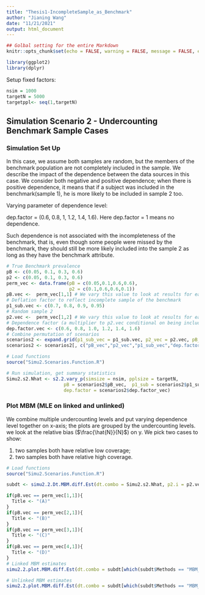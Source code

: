 ```yaml
---
title: "Thesis1-IncompleteSample_as_Benchmark"
author: "Jianing Wang"
date: "11/21/2021"
output: html_document
---
```


```r
## Golbal setting for the entire Markdown
knitr::opts_chunk$set(echo = FALSE, warning = FALSE, message = FALSE, error = FALSE)
```

```r
library(ggplot2)
library(dplyr)
```

Setup fixed factors:

```r
nsim = 1000
targetN = 5000
targetppl<- seq(1,targetN)
```

## Simulation Scenario 2 - Undercounting Benchmark Sample Cases

### Simulation Set Up 

In this case, we assume both samples are random, but the members of the benchmark population are not completely included in the sample. We describe the impact of the dependence between the data sources in this case. We consider both negative and positive dependence; when there is positive dependence, it means that if a subject was included in the benchmark(sample 1), he is more likely to be included in sample 2 too.

Varying parameter of dependence level: 

dep.factor = (0.6, 0.8, 1, 1.2, 1.4, 1.6). Here dep.factor = 1 means no dependence.

Such dependence is not associated with the incompleteness of the benchmark, that is, even though some people were missed by the benchmark, they should still be more likely included into the sample 2 as long as they have the benchmark attribute.

```r
# True Benchmark prevalence
pB <- c(0.05, 0.1, 0.3, 0.6)
p2 <- c(0.05, 0.1, 0.3, 0.6)
perm_vec <- data.frame(pB = c(0.05,0.1,0.6,0.6),
                       p2 = c(0.1,0.6,0.6,0.1))
pB.vec <-  perm_vec[1,1] # We vary this value to look at results for each of the sampling probability cases
# Deflation factor to reflect incomplete sample of the benchmark
p1_sub.vec <- c(0.7, 0.8, 0.9, 0.95)
# Random sample 2 
p2.vec <-  perm_vec[1,2] # We vary this value to look at results for each of the sampling probability cases
# Dependence factor (a multiplier to p2.vec conditional on being included in the benchmark already)
dep.factor.vec <- c(0.6, 0.8, 1.0, 1.2, 1.4, 1.6)
# Combine permutation of scenarios
scenarios2 <- expand.grid(p1_sub_vec = p1_sub.vec, p2_vec = p2.vec, pB_vec = pB.vec, dep.factor_vec = dep.factor.vec)
scenarios2 <- scenarios2[, c("pB_vec","p2_vec","p1_sub_vec","dep.factor_vec")]

# Load functions
source("Simu2.Scenarios.Function.R")

# Run simulation, get summary statistics
Simu2.s2.Nhat <- s2.2.vary_p(simsize = nsim, pplsize = targetN, 
                     pB = scenarios2$pB_vec,  p1_sub = scenarios2$p1_sub_vec, p2 = scenarios2$p2_vec,
                     dep.factor = scenarios2$dep.factor_vec)
```


### Plot MBM (MLE on linked and unlinked)

We combine multiple undercounting levels and put varying dependence level together on x-axis; the plots are grouped by the undercounting levels. we look at the relative bias ($\frac{\hat{N}}{N}$) on y. We pick two cases to show: 

1) two samples both have relative low coverage;
2) two samples both have relative high coverage.

```r
# Load functions
source("Simu2.Scenarios.Function.R")

subdt <- simu2.2.Dt.MBM.diff.Est(dt.combo = Simu2.s2.Nhat, p2.i = p2.vec, p1_pB.i = pB.vec, p1_sub = p1_sub.vec, dep.factor = dep.factor.vec)

if(pB.vec == perm_vec[1,1]){
  Title <- "(A)"
}
if(pB.vec == perm_vec[2,1]){
  Title <- "(B)"
}
if(pB.vec == perm_vec[3,1]){
  Title <- "(C)"
}
if(pB.vec == perm_vec[4,1]){
  Title <- "(D)"
}
# Linked MBM estimates
simu2.2.plot.MBM.diff.Est(dt.combo = subdt[which(subdt$Methods == "MBM_link_MLE"),], p2.i = p2.vec, p1_pB.i = pB.vec, p1_sub = p1_sub.vec, dep.factor = dep.factor.vec, title = Title, linkage = "link")

# Unlinked MBM estimates
simu2.2.plot.MBM.diff.Est(dt.combo = subdt[which(subdt$Methods == "MBM_unlk_MLE"),], p2.i = p2.vec, p1_pB.i = pB.vec, p1_sub = p1_sub.vec, dep.factor = dep.factor.vec, title = Title, linkage = "unlink")

```


